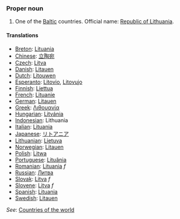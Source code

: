 ===Proper noun===
# One of the [[Baltic]] countries. Official name: [[w:Catalonia|Republic of Lithuania]].
==== Translations ====
*[[Breton]]: [[Lituania]]
*[[Chinese]]: [[立陶宛]]
*[[Czech]]: [[Litva]]
*[[Danish]]: [[Litauen]]
*[[Dutch]]: [[Litouwen]]
*[[Esperanto]]: [[Litovio]], [[Litovujo]]
*[[Finnish]]: [[Liettua]]
*[[French]]: [[Lituanie]]
*[[German]]: [[Litauen]]
*[[Greek]]: [[Λιθουανία]]
*[[Hungarian]]: [[Litvánia]]
*[[Indonesian]]: Lithuania
*[[Italian]]: [[Lituania]]
*[[Japanese]]: [[リトアニア]]
*[[Lithuanian]]: [[Lietuva]]
*[[Norwegian]]: [[Litauen]]
*[[Polish]]: [[Litwa]]
*[[Portuguese]]: [[Lituânia]]
*[[Romanian]]: [[Lituania]] ''f''
*[[Russian]]: [[Литва]]
*[[Slovak]]: [[Litva#Slovak|Litva]] ''f''
*[[Slovene]]: [[Litva]] ''f''
*[[Spanish]]: [[Lituania]]
*[[Swedish]]: [[Litauen]]

''See'': [[Countries of the world]]